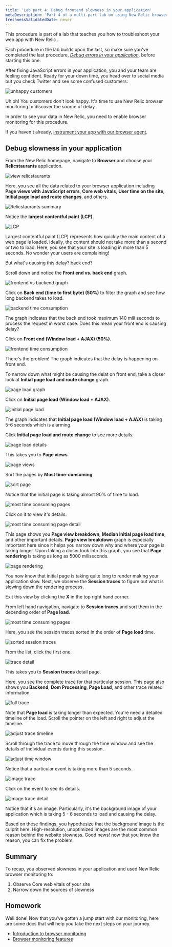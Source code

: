 ```yaml
---
title: 'Lab part 4: Debug frontend slowness in your application'
metaDescription: 'Part 4 of a multi-part lab on using New Relic browser monitoring to troubleshoot your site: Debug your frontend'
freshnessValidatedDate: never
---
```


<Callout variant="course" title="lab">

This procedure is part of a lab that teaches you how to troubleshoot your web app with New Relic <InlinePopover type="browser" />.

Each procedure in the lab builds upon the last, so make sure you've completed the last procedure, [_Debug errors in your application_](/docs/browser/new-relic-browser/lab/debug-errors), before starting this one.

</Callout>

After fixing JavaScript errors in your application, you and your team are feeling confident. Ready for your down time, you head over to social media but you check Twitter and see some confused customers:

<img
  title="unhappy customers"
  alt="unhappy customers"
  src="https://docs-website-netlify.netlify.app/.netlify/images?url=/static/browser-lab-screenshot-tweet-29344d05cb89c0d993ccc202b64595b9.webp&w=1200"
/>

Uh oh! You customers don't look happy. It's time to use New Relic browser monitoring to discover the source of delay. 

<Callout variant='important'>

In order to see your data in New Relic, you need to enable browser monitoring for this procedure. 

If you haven't already, [instrument your app with our browser agent](/docs/browser/new-relic-browser/lab/install-browser-agent).

</Callout>

## Debug slowness in your application

<Steps>

<Step>

From the New Relic homepage, navigate to <DNT>**Browser**</DNT> and choose your <DNT>**Relicstaurants**</DNT> application.

<img
  title="view relicstaurants"
  alt="view relicstaurants"
  src="https://docs-website-netlify.netlify.app/.netlify/images?url=/static/browser-lab-screenshot-view-relicstaurants-47bd741278741871b723876cda26029f.webp&w=1200"
/>

</Step>

<Step>

Here, you see all the data related to your browser application including <DNT>**Page views with JavaScript errors**</DNT>, <DNT>**Core web vitals**</DNT>, <DNT>**User time on the site**</DNT>, <DNT>**Initial page load and route changes**</DNT>, and others.

<img
  title="Relicstaurants summary"
  alt="Relicstaurants summary"
  src="https://docs-website-netlify.netlify.app/.netlify/images?url=/static/browser-lab-screenshot-relicstaurants-browser-app-ffb3e11e21b6d43d2a1d336b3520ed28.webp&w=1200"
/>

Notice the <DNT>**largest contentful paint (LCP)**</DNT>.

<img
  title="LCP"
  alt="LCP"
  src="https://docs-website-netlify.netlify.app/.netlify/images?url=/static/browser-lab-screenshot-LCP-0e5c1fd7b2db573d64628b1cf008a5eb.webp&w=1200"
/>

Largest contentful paint (LCP) represents how quickly the main content of a web page is loaded. Ideally, the content should not take more than a second or two to load. 
Here, you see that your site is loading in more than 5 seconds. No wonder your users are complaining!  

But what's causing this delay? back end?

</Step>

<Step>

Scroll down and notice the <DNT>**Front end vs. back end**</DNT> graph.

<img
  title="frontend vs backend graph"
  alt="frontend vs backend graph"
  src="https://docs-website-netlify.netlify.app/.netlify/images?url=/static/browser-lab-screenshot-frontend-vs-backend-e4343286724825424a124b126994e201.webp&w=1200"
/>

Click on <DNT>**Back end (time to first byte) (50%)**</DNT> to filter the graph and see how long backend takes to load. 

<img
  title="backend time consumption"
  alt="backend time consumption"
  src="https://docs-website-netlify.netlify.app/.netlify/images?url=/static/browser-lab-screenshot-backend-d2be3b8602d947185cca609f3b1252ff.webp&w=1200"
/>

The graph indicates that the back end took maximum 140 mili seconds to process the request in worst case. Does this mean your front end is causing delay? 

Click on <DNT>**Front end (Window load + AJAX) (50%)**</DNT>.

<img
  title="frontend time consumption"
  alt="frontend time consumption"
  src="https://docs-website-netlify.netlify.app/.netlify/images?url=/static/browser-lab-screenshot-frontend-c298e4cbb7b6869e5a35d76cf9dd8bf1.webp&w=1200"
/>

There's the problem! The graph indicates that the delay is happening on front end.

</Step>

<Step>

To narrow down what might be causing the delat on front end, take a closer look at <DNT>**Initial page load and route change**</DNT> graph.

<img
  title="page load graph"
  alt="page load graph"
  src="https://docs-website-netlify.netlify.app/.netlify/images?url=/static/browser-lab-screenshot-page-load-graph-ca8498819246a376c66b01bff9662c9c.webp&w=1200"
/>

</Step>

<Step>

Click on <DNT>**Initial page load (Window load + AJAX)**</DNT>.

<img
  title="initial page load"
  alt="initial page load"
  src="https://docs-website-netlify.netlify.app/.netlify/images?url=/static/browser-lab-screenshot-initial-page-load-e8db58ec694bff7d6dd7c8ab5fad91fb.webp&w=1200"
/> 

The graph indicates that <DNT>**Initial page load (Window load + AJAX)**</DNT> is taking 5-6 seconds which is alarming. 

</Step>

<Step>

Click <DNT>**Initial page load and route change**</DNT> to see more details.

<img
  title="page load details"
  alt="page load details"
  src="https://docs-website-netlify.netlify.app/.netlify/images?url=/static/browser-lab-screenshot-page-load-detail-e3210b31c1a184a4986de8ac201387b8.webp&w=1200"
/> 

This takes you to <DNT>**Page views**</DNT>.

<img
  title="page views"
  alt="page views"
  src="https://docs-website-netlify.netlify.app/.netlify/images?url=/static/browser-lab-screenshot-page-views-a19ec6e8a8e7f65616a42fdb3dfb4a02.webp&w=1200"
/>

</Step>

<Step>

Sort the pages by <DNT>**Most time-consuming**</DNT>.

<img
  title="sort page"
  alt="sort page"
  src="https://docs-website-netlify.netlify.app/.netlify/images?url=/static/browser-lab-screenshot-sort-pages-8a90a6844bce0440b7ff66ed1a429904.webp&w=1200"
/>

Notice that the initial page is taking almost 90% of time to load. 

<img
  title="most time consuming pages"
  alt="most time consuming pages"
  src="https://docs-website-netlify.netlify.app/.netlify/images?url=/static/browser-lab-screenshot-most-time-consuming-page-d1cf2c3e6f936e599a76e8a969d37b67.webp&w=1200"
/>

Click on it to view it's details.

<img
  title="most time consuming page detail"
  alt="most time consuming page detail"
  src="https://docs-website-netlify.netlify.app/.netlify/images?url=/static/browser-lab-screenshot-most-time-consuming-page-detail-c2ca6b98ef35f38447db795a840f2397.webp&w=1200"
/>

This page shows you <DNT>**Page view breakdown**</DNT>, <DNT>**Median initial page load time**</DNT>, and other important details. <DNT>**Page view breakdown**</DNT> graph is especially important here since it helps you narrow down why and where your page is taking longer.
Upon taking a closer look into this graph, you see that <DNT>**Page rendering**</DNT> is taking as long as 5000 miliseconds.

<img
  title="page rendering"
  alt="page rendering"
  src="https://docs-website-netlify.netlify.app/.netlify/images?url=/static/browser-lab-screenshot-page-rendering-b21f450a48af51d8eb139fe511838399.webp&w=1200"
/>

You now know that initial page is taking quite long to render making your application slow. Next, we observe the <DNT>**Session traces**</DNT> to figure out what is slowing down the rendering process. 

Exit this view by clicking the <DNT>**X**</DNT> in the top right hand corner.

</Step>

<Step>

From left hand navigation, navigate to <DNT>**Session traces**</DNT> and sort them in the decending order of <DNT>**Page load**</DNT>.

<img
  title="most time consuming pages"
  alt="most time consuming pages"
  src="https://docs-website-netlify.netlify.app/.netlify/images?url=/static/browser-lab-screenshot-session-traces-163faa907bd2993849f2e7f0d33f1584.webp&w=1200"
/>

</Step>

<Step>

Here, you see the session traces sorted in the order of <DNT>**Page load**</DNT> time.

<img
  title="sorted session traces"
  alt="sorted session traces"
  src="https://docs-website-netlify.netlify.app/.netlify/images?url=/static/browser-lab-screenshot-sorted-session-traces-53fa1464918af0c6f63d2e706bc420eb.webp&w=1200"
/>

</Step>

<Step>

From the list, click the first one.

<img
  title="navigate to trace detail"
  alt="trace detail"
  src="https://docs-website-netlify.netlify.app/.netlify/images?url=/static/browser-lab-screenshot-navigate-to-trace-detail-07b960d56ffe50a83a2f8b22dbdc94de.webp&w=1200"
/>

This takes you to <DNT>**Session traces**</DNT> detail page.

Here, you see the complete trace for that particular session. This page also shows you <DNT>**Backend**</DNT>, <DNT>**Dom Processing**</DNT>, <DNT>**Page Load**</DNT>, and other trace related information.

<img
  title="full trace"
  alt="full trace"
  src="https://docs-website-netlify.netlify.app/.netlify/images?url=/static/browser-lab-screenshot-trace-9fdb9c00e768aae92143ad575224c4c9.webp&w=1200"
/>

</Step>

<Step>

Note that <DNT>**Page load**</DNT> is taking longer than expected. You're need a detailed timeline of the load. Scroll the pointer on the left and right to adjust the timeline. 

<img
  title="adjust trace timeline"
  alt="adjust trace timeline"
  src="https://docs-website-netlify.netlify.app/.netlify/images?url=/static/browser-lab-screenshot-adjust-timeline-1adcb644512a1c3a803a217db2886c8f.webp&w=1200"
/>

</Step>

<Step>

Scroll through the trace to move through the time window and see the details of individual events during this session.

<img
  title="adjust time window"
  alt="adjust time window"
  src="https://docs-website-netlify.netlify.app/.netlify/images?url=/static/browser-lab-screenshot-trace-time-window-detail-0b08f443574a1af64b2aa86ec8e72ce3.webp&w=1200"
/>

</Step>

<Step>

Notice that a particular event is taking more than 5 seconds.

<img
  title="image trace"
  alt="image trace"
  src="https://docs-website-netlify.netlify.app/.netlify/images?url=/static/browser-lab-screenshot-image-trace-fb787712c568c8bbde7bfebb72d97156.webp&w=1200"
/>

</Step>

<Step>

Click on the event to see its details.

<img
  title="image trace detail"
  alt="image trace detail"
  src="https://docs-website-netlify.netlify.app/.netlify/images?url=/static/browser-lab-screenshot-image-trace-detail-2e600bce919b024ce846bae68431fc5d.webp&w=1200"
/>

Notice that it's an image. Particularly, it's the background image of your application which is taking 5 - 6 seconds to load and causing the delay.

</Step>

</Steps>

Based on these findings, you hypothesize that the background image is the culprit here. High-resolution, unoptimized images are the most common reason behind the website slowness.
Good news! now that you know the reason, you can fix the problem.

## Summary

To recap, you observed slowness in your application and used New Relic browser monitoring to:

1. Observe Core web vitals of your site
2. Narrow down the sources of slowness

## Homework

Well done! Now that you've gotten a jump start with our monitoring, here are some docs that will help you take the next steps on your journey.

- [Introduction to browser monitoring](/docs/browser/browser-monitoring/getting-started/introduction-browser-monitoring/)
- [Browser monitoring features](/docs/browser/new-relic-browser/browser-pro-features/intro-to-browser-pro-features)
